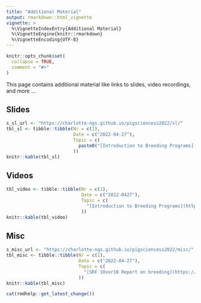 ```yaml
---
title: "Additional Material"
output: rmarkdown::html_vignette
vignette: >
  %\VignetteIndexEntry{Additional Material}
  %\VignetteEngine{knitr::rmarkdown}
  %\VignetteEncoding{UTF-8}
---
```


```r
knitr::opts_chunk$set(
  collapse = TRUE,
  comment = "#>"
)
```

This page contains additional material like links to slides, video recordings, and more ...


## Slides

```r
s_sl_url <- "https://charlotte-ngs.github.io/pigsciencess2022/sl/"
tbl_sl <- tibble::tibble(Nr = c(1),
                         Date = c("2022-04-27"),
                         Topic = c(
                           paste0("[Introduction to Breeding Programs](", s_sl_url, "l01_psb_intro.pdf)")
                         ))
knitr::kable(tbl_sl)
```



## Videos

```r
tbl_video <- tibble::tibble(Nr = c(1),
                            Date = c("2022-0427"),
                            Topic = c(
                              "[Introduction to Breeding Programs](https://youtu.be/cF75-GB6Mz8)"
                            ))
knitr::kable(tbl_video)
```


## Misc

```r
s_misc_url <- "https://charlotte-ngs.github.io/pigsciencess2022/misc/"
tbl_misc <- tibble::tibble(Nr = c(1),
                           Date = c("2022-04-27"),
                           Topic = c(
                             "[SRF 10vor10 Report on breeding](https://www.srf.ch/play/tv/redirect/detail/51803eb1-9313-45f1-bee3-833fc3f79d97)"
                           ))
knitr::kable(tbl_misc)
```


```r
cat(rmdhelp::get_latest_change())
```
